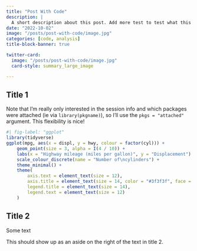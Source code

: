 ```yaml
---
title: "Post With Code"
description: |
  A short description about this post. Add more test to test what this looks like on the landing page.
date: "2022-10-02"
image: "/posts/post-with-code/image.jpg"
categories: [code, analysis]
title-block-banner: true

twitter-card:
  image: "/posts/post-with-code/image.jpg"
  card-style: summary_large_image

---
```

## Title 1
:::{.callout-warning}

Note that I'm really only interested in the session info and which packages were attached (ie via `library(pkgname)`), so I'll use the `pkgs = "attached"` argument. This flexibility is nice!

:::

```r
#| fig-label: "ggplot"
library(tidyverse)
ggplot(mpg, aes(x = displ, y = hwy, colour = factor(cyl))) +
    geom_point(size = 3, alpha = I(4 / 10)) +
    labs(x = "Highway mileage (miles per gallon)", y = "Displacement") +
    scale_colour_discrete(name = "Number of\ncylinders") +
    theme_minimal() +
    theme(
        axis.text = element_text(size = 12),
        axis.title = element_text(size = 14, color = "#3f3f3f", face = "bold"),
        legend.title = element_text(size = 14),
        legend.text = element_text(size = 12)
    )

```
## Title 2

Some text

[This should show up as an aside on the right of the text in title 2.]{.aside}




